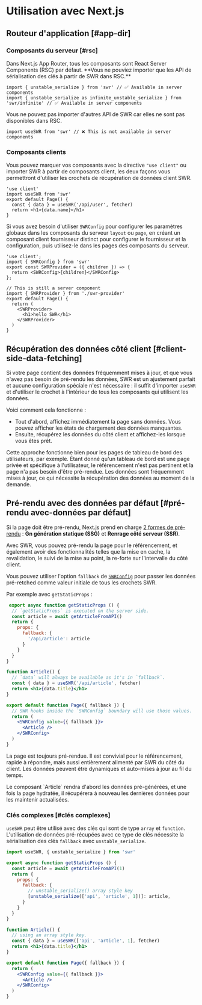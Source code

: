 
# Utilisation avec Next.js 

## Routeur d'application [#app-dir] 

### Composants du serveur [#rsc]


<Callout type="default" emoji="✅">
 Dans Next.js App Router, tous les composants sont React Server Components (RSC) par défaut. **Vous ne pouviez importer que les API de sérialisation des clés à partir de SWR dans RSC.**
</Callout>

```tsx filename="app/page.tsx" copy
import { unstable_serialize } from 'swr' // ✅ Available in server components
import { unstable_serialize as infinite_unstable_serialize } from 'swr/infinite' // ✅ Available in server components
```

<Callout type="error">
  Vous ne pouvez pas importer d'autres API de SWR car elles ne sont pas disponibles dans RSC.
</Callout>

```tsx filename="app/page.tsx" highlight={1}
import useSWR from 'swr' // ❌ This is not available in server components
```

### Composants clients 

Vous pouvez marquer vos composants avec la directive `"use client"` ou importer SWR à partir de composants client, les deux façons vous permettront d'utiliser les crochets de récupération de données client SWR.

```tsx filename="app/page.tsx" highlight={1} copy
'use client'
import useSWR from 'swr'
export default Page() {
  const { data } = useSWR('/api/user', fetcher)
  return <h1>{data.name}</h1>
}
```

Si vous avez besoin d'utiliser `SWRConfig` pour configurer les paramètres globaux dans les composants du serveur `layout` ou `page`, en créant un composant client fournisseur distinct pour configurer le fournisseur et la configuration, puis utilisez-le dans les pages des composants du serveur.

```tsx filename="app/swr-provider.tsx" copy
'use client';
import { SWRConfig } from 'swr'
export const SWRProvider = ({ children }) => {
  return <SWRConfig>{children}</SWRConfig>
};
```

```tsx filename="app/page.tsx" copy
// This is still a server component
import { SWRProvider } from './swr-provider'
export default Page() {
  return (
    <SWRProvider>
      <h1>hello SWR</h1>
    </SWRProvider>
  )
}
```


## Récupération des données côté client [#client-side-data-fetching] 

Si votre page contient des données fréquemment mises à jour, et que vous n'avez pas besoin de pré-rendu les données, SWR est un ajustement parfait et aucune configuration spéciale n'est nécessaire : il suffit d'importer `useSWR` et d'utiliser le crochet à l'intérieur de tous les composants qui utilisent les données. 
 
Voici comment cela fonctionne : 

- Tout d'abord, affichez immédiatement la page sans données. Vous pouvez afficher les états de chargement des données manquantes. 
- Ensuite, récupérez les données du côté client et affichez-les lorsque vous êtes prêt. 
 
Cette approche fonctionne bien pour les pages de tableau de bord des utilisateurs, par exemple. Étant donné qu'un tableau de bord est une page privée et spécifique à l'utilisateur, le référencement n'est pas pertinent et la page n'a pas besoin d'être pré-rendue. Les données sont fréquemment mises à jour, ce qui nécessite la récupération des données au moment de la demande. 

## Pré-rendu avec des données par défaut [#pré-rendu avec-données par défaut] 
 
Si la page doit être pré-rendu, Next.js prend en charge [2 formes de pré-rendu](https://nextjs.org/docs/basic-features/data-fetching) : 
**Gn génération statique (SSG)** et **Renrage côté serveur (SSR)**. 
 
Avec SWR, vous pouvez pré-rendu la page pour le référencement, et également avoir des fonctionnalités telles que la mise en cache, la revalidation, le suivi de la mise au point, la re-forte sur l'intervalle du côté client. 
 
Vous pouvez utiliser l'option `fallback` de [`SWRConfig`](/docs/global-configuration) pour passer les données pré-retched comme valeur initiale de tous les crochets SWR. 
 
Par exemple avec `getStaticProps` :

```jsx
 export async function getStaticProps () {
  // `getStaticProps` is executed on the server side.
  const article = await getArticleFromAPI()
  return {
    props: {
      fallback: {
        '/api/article': article
      }
    }
  }
}

function Article() {
  // `data` will always be available as it's in `fallback`.
  const { data } = useSWR('/api/article', fetcher)
  return <h1>{data.title}</h1>
}

export default function Page({ fallback }) {
  // SWR hooks inside the `SWRConfig` boundary will use those values.
  return (
    <SWRConfig value={{ fallback }}>
      <Article />
    </SWRConfig>
  )
}
```

La page est toujours pré-rendue. Il est convivial pour le référencement, rapide à répondre, mais aussi entièrement alimenté par SWR du côté du client. Les données peuvent être dynamiques et auto-mises à jour au fil du temps.

<Callout emoji="💡">
  Le composant `Article` rendra d'abord les données pré-générées, et une fois la page hydratée, il récupérera à nouveau les dernières données pour les maintenir actualisées.
</Callout>

### Clés complexes [#clés complexes]

`useSWR` peut être utilisé avec des clés qui sont de type `array` et `function`. L'utilisation de données pré-récupées avec ce type de clés nécessite la sérialisation des clés `fallback` avec `unstable_serialize`.

```jsx
import useSWR, { unstable_serialize } from 'swr'

export async function getStaticProps () {
  const article = await getArticleFromAPI(1)
  return {
    props: {
      fallback: {
        // unstable_serialize() array style key
        [unstable_serialize(['api', 'article', 1])]: article,
      }
    }
  }
}

function Article() {
  // using an array style key.
  const { data } = useSWR(['api', 'article', 1], fetcher)
  return <h1>{data.title}</h1>
}

export default function Page({ fallback }) {
  return (
    <SWRConfig value={{ fallback }}>
      <Article />
    </SWRConfig>
  )
}
```
